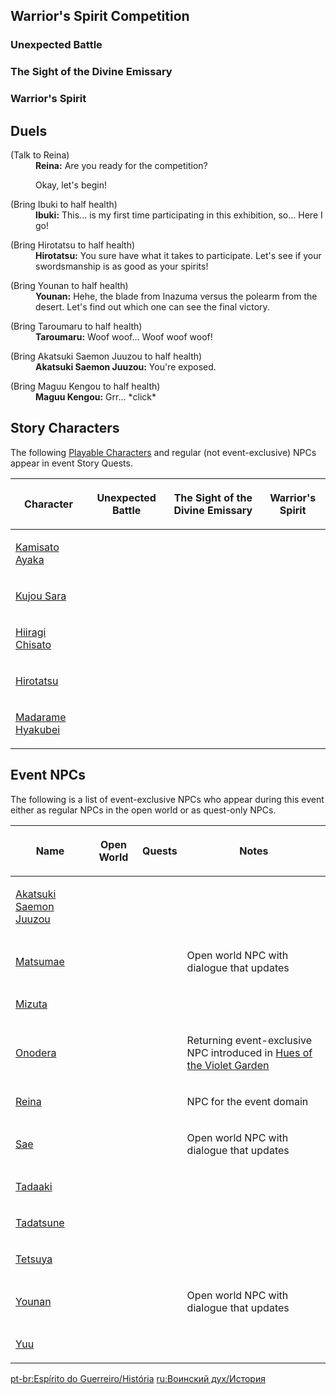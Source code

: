 {{Event Tabs
|gallery = false
}}

==Warrior's Spirit Competition==
===Unexpected Battle===
{{Transclude|Unexpected Battle|Dialogue|main=1|top=1}}

===The Sight of the Divine Emissary===
{{Transclude|The Sight of the Divine Emissary|Dialogue|main=1|top=1}}

===Warrior's Spirit===
{{Transclude|Warrior's Spirit (Event Quest)|Dialogue|main=1|top=1}}

==Duels==
{{Dialogue Start}}
;(Talk to Reina)
:'''Reina:''' Are you ready for the competition?
:{{DIcon}} Okay, let's begin!

;(Bring Ibuki to half health)
:'''Ibuki:''' This... is my first time participating in this exhibition, so... Here I go!

;(Bring Hirotatsu to half health)
:'''Hirotatsu:''' You sure have what it takes to participate. Let's see if your swordsmanship is as good as your spirits!

;(Bring Younan to half health)
:'''Younan:''' Hehe, the blade from Inazuma versus the polearm from the desert. Let's find out which one can see the final victory.

;(Bring Taroumaru to half health)
:'''Taroumaru:''' Woof woof... Woof woof woof!

;(Bring Akatsuki Saemon Juuzou to half health)
:'''Akatsuki Saemon Juuzou:''' You're exposed.

;(Bring Maguu Kengou to half health)
:'''Maguu Kengou:''' Grr... *click*
{{Dialogue End}}

==Story Characters==
The following [[Playable Characters]] and regular (not event-exclusive) NPCs appear in event Story Quests.

{| class="article-table sortable align-center"
!Character !! Unexpected Battle !! The Sight of the Divine Emissary !! Warrior's Spirit
|-
|[[Kamisato Ayaka]] || {{check|yes}} || {{check|yes}} || {{check|yes}}
|-
|[[Kujou Sara]] || {{check|no}} || {{check|no}} || {{check|yes}}
|-
|[[Hiiragi Chisato]] || {{check|yes}} || {{check|no}} || {{check|yes}}
|-
|[[Hirotatsu]] || {{check|yes}} || {{check|no}} || {{check|yes}}
|-
|[[Madarame Hyakubei]] || {{check|yes}} || {{check|no}} || {{check|no}}
|}

==Event NPCs==
The following is a list of event-exclusive NPCs who appear during this event either as regular NPCs in the open world or as quest-only NPCs.
{| class="fandom-table sortable" style="text-align:center;"
|-
! Name !! Open World !! Quests !! Notes
|-
| [[Akatsuki Saemon Juuzou]] || {{check|no}} || {{check|yes}} ||
|-
| [[Matsumae]] || {{check|yes}} || {{check|yes}} || Open world NPC with dialogue that updates
|-
| [[Mizuta]] || {{check|no}} || {{check|yes}} ||
|-
| [[Onodera]] || {{check|no}} || {{check|yes}} || Returning event-exclusive NPC introduced in [[Hues of the Violet Garden]]
|-
| [[Reina]] || {{check|no}} || {{check|yes}} || NPC for the event domain
|-
| [[Sae]] || {{check|yes}} || {{check|yes}} || Open world NPC with dialogue that updates
|-
| [[Tadaaki]] || {{check|no}} || {{check|yes}} ||
|-
| [[Tadatsune]] || {{check|no}} || {{check|yes}} ||
|-
| [[Tetsuya]] || {{check|no}} || {{check|yes}} ||
|-
| [[Younan]] || {{check|yes}} || {{check|no}} || Open world NPC with dialogue that updates
|-
| [[Yuu]] || {{check|no}} || {{check|yes}} ||
|}

[[pt-br:Espírito do Guerreiro/História]]
[[ru:Воинский дух/История]]